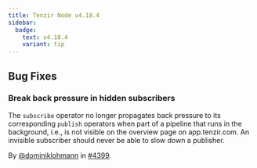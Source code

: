 ```yaml
---
title: Tenzir Node v4.18.4
sidebar:
  badge:
    text: v4.18.4
    variant: tip
---
```


## Bug Fixes

### Break back pressure in hidden subscribers

The `subscribe` operator no longer propagates back pressure to its corresponding
`publish` operators when part of a pipeline that runs in the background, i.e.,
is not visible on the overview page on app.tenzir.com. An invisible subscriber
should never be able to slow down a publisher.

By [@dominiklohmann](https://github.com/dominiklohmann) in [#4399](https://github.com/tenzir/tenzir/pull/4399).
